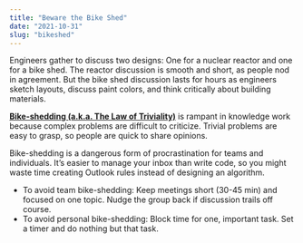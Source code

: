 ```yaml
---
title: "Beware the Bike Shed"
date: "2021-10-31"
slug: "bikeshed"
---
```


Engineers gather to discuss two designs: One for a nuclear reactor and one for a bike shed. The reactor discussion is smooth and short, as people nod in agreement. But the bike shed discussion lasts for hours as engineers sketch layouts, discuss paint colors, and think critically about building materials.

**[Bike-shedding (a.k.a. The Law of Triviality)](https://en.wikipedia.org/wiki/Law_of_triviality)** is rampant in knowledge work because complex problems are difficult to criticize. Trivial problems are easy to grasp, so people are quick to share opinions.

Bike-shedding is a dangerous form of procrastination for teams and individuals. It’s easier to manage your inbox than write code, so you might waste time creating Outlook rules instead of designing an algorithm.

- To avoid team bike-shedding: Keep meetings short (30-45 min) and focused on one topic. Nudge the group back if discussion trails off course.
- To avoid personal bike-shedding: Block time for one, important task. Set a timer and do nothing but that task.